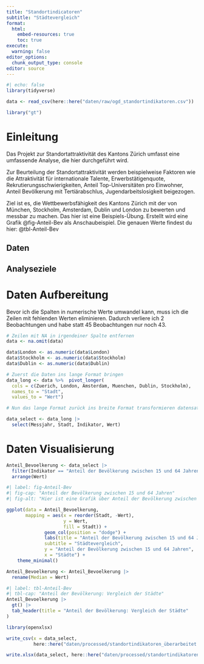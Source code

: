 ```yaml
---
title: "Standortindicatoren"
subtitle: "Städtevergleich"
format:
  html:
    embed-resources: true
    toc: true
execute:
  warning: false
editor_options: 
  chunk_output_type: console
editor: source
---
```


```r
#| echo: false
library(tidyverse)
```

```r
data <- read_csv(here::here("daten/raw/ogd_standortindikatoren.csv"))
```

```r
library("gt")
```

# Einleitung

Das Projekt zur Standortattraktivität des Kantons Zürich umfasst eine umfassende Analyse, die hier durchgeführt wird.

Zur Beurteilung der Standortattraktivität werden beispielweise Faktoren wie die Attraktivität für internationale Talente, Erwerbstätigenquote, Rekrutierungsschwierigkeiten, Anteil Top-Universitäten pro Einwohner, Anteil Bevölkerung mit Tertiärabschlus, Jugendarbeitslosigkeit beigezogen.

Ziel ist es, die Wettbewerbsfähigkeit des Kantons Zürich mit der von München, Stockholm, Amsterdam, Dublin und London zu bewerten und messbar zu machen. Das hier ist eine Beispiels-Übung. Erstellt wird eine Grafik @fig-Anteil-Bev als Anschaubeispiel. Die genauen Werte findest du hier: @tbl-Anteil-Bev

## Daten

## Analyseziele

# Daten Aufbereitung

Bevor ich die Spalten in numerische Werte umwandel kann, muss ich die Zeilen mit fehlenden Werten eliminieren. Dadurch verliere ich 2 Beobachtungen und habe statt 45 Beobachtungen nur noch 43.

```r
# Zeilen mit NA in irgendeiner Spalte entfernen
data <- na.omit(data)
```

```r
data$London <- as.numeric(data$London)
data$Stockholm <- as.numeric(data$Stockholm)
data$Dublin <- as.numeric(data$Dublin)
```

```r
# Zuerst die Daten ins lange Format bringen
data_long <- data %>%  pivot_longer(
  cols = c(Zuerich, London, Amsterdam, Muenchen, Dublin, Stockholm),                
  names_to = "Stadt",                
  values_to = "Wert")

# Nun das lange Format zurück ins breite Format transformieren datensatz_wide <- datensatz_long %>%  pivot_wider(names_from = Indikatoren, values_from = Wert)
```

```r
data_select <- data_long |> 
  select(Messjahr, Stadt, Indikator, Wert)
```

# Daten Visualisierung

```r
Anteil_Bevoelkerung <- data_select |> 
  filter(Indikator == "Anteil der Bevölkerung zwischen 15 und 64 Jahren") |> 
  arrange(Wert)
```

```r
#| label: fig-Anteil-Bev
#| fig-cap: "Anteil der Bevölkerung zwischen 15 und 64 Jahren"
#| fig-alt: "Hier ist eine Grafik über Anteil der Bevölkerung zwischen 15 und 64 Jahren"

ggplot(data = Anteil_Bevoelkerung,
       mapping = aes(x = reorder(Stadt, -Wert),
                     y = Wert,
                     fill = Stadt)) +
              geom_col(position = "dodge") +
              labs(title = "Anteil der Bevölkerung zwischen 15 und 64 Jahren",
              subtitle = "Städtevergleich",
              y = "Anteil der Bevölkerung zwischen 15 und 64 Jahren", 
              x = "Städte") +
    theme_minimal()
```

```r
Anteil_Bevoelkerung <- Anteil_Bevoelkerung |> 
  rename(Median = Wert)
```

```r
#| label: tbl-Anteil-Bev
#| tbl-cap: "Anteil der Bevölkerung: Vergleich der Städte"
Anteil_Bevoelkerung |> 
  gt() |>   
  tab_header(title = "Anteil der Bevölkerung: Vergleich der Städte"
)
```

```r
library(openxlsx)

write_csv(x = data_select, 
          here::here("daten/processed/standortindikatoren_überarbeitet.csv"))

write.xlsx(data_select, here::here("daten/processed/standortindikatoren.xlsx"))
```
